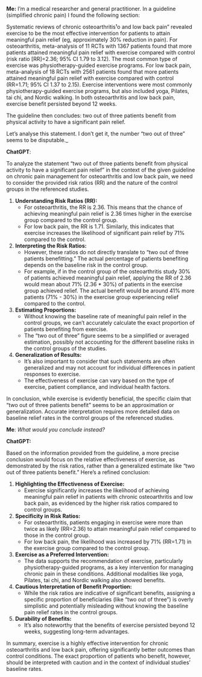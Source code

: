 **Me:** I'm a medical researcher and general practitioner. In a guideline (simplified chronic pain) I found the following section:

Systematic reviews of chronic osteoarthritis¹o and low back pain" revealed exercise to be the most effective intervention for patients to attain meaningful pain relief (eg, approximately 30% reduction in pain). For osteoarthritis, meta-analysis of 11 RCTs with 1367 patients found that more patients attained meaningful pain relief with exercise compared with control (risk ratio [RR]=2.36; 95% CI 1.79 to 3.12). The most common type of exercise was physiotherapy-guided exercise programs. For low back pain, meta-analysis of 18 RCTs with 2561 patients found that more patients attained meaningful pain relief with exercise compared with control (RR=1.71; 95% CI 1.37 to 2.15). Exercise interventions were most commonly physiotherapy-guided exercise programs, but also included yoga, Pilates, tai chi, and Nordic walking. In both osteoarthritis and low back pain, exercise benefit persisted beyond 12 weeks.

The guideline then concludes: two out of three patients benefit from physical activity to have a significant pain relief.

Let's analyse this statement. I don't get it, the number "two out of three" seems to be disputable._

**ChatGPT**:

To analyze the statement "two out of three patients benefit from physical activity to have a significant pain relief" in the context of the given guideline on chronic pain management for osteoarthritis and low back pain, we need to consider the provided risk ratios (RR) and the nature of the control groups in the referenced studies.

1. **Understanding Risk Ratios (RR):** 
   - For osteoarthritis, the RR is 2.36. This means that the chance of achieving meaningful pain relief is 2.36 times higher in the exercise group compared to the control group.
   - For low back pain, the RR is 1.71. Similarly, this indicates that exercise increases the likelihood of significant pain relief by 71% compared to the control.

2. **Interpreting the Risk Ratios:**
   - However, these ratios do not directly translate to "two out of three patients benefitting." The actual percentage of patients benefiting depends on the baseline risk in the control group.
   - For example, if in the control group of the osteoarthritis study 30% of patients achieved meaningful pain relief, applying the RR of 2.36 would mean about 71% (2.36 * 30%) of patients in the exercise group achieved relief. The actual benefit would be around 41% more patients (71% - 30%) in the exercise group experiencing relief compared to the control.

3. **Estimating Proportions:**
   - Without knowing the baseline rate of meaningful pain relief in the control groups, we can't accurately calculate the exact proportion of patients benefiting from exercise. 
   - The "two out of three" figure seems to be a simplified or averaged estimation, possibly not accounting for the different baseline risks in the control groups of the studies.

4. **Generalization of Results:**
   - It's also important to consider that such statements are often generalized and may not account for individual differences in patient responses to exercise.
   - The effectiveness of exercise can vary based on the type of exercise, patient compliance, and individual health factors.

In conclusion, while exercise is evidently beneficial, the specific claim that "two out of three patients benefit" seems to be an approximation or generalization. Accurate interpretation requires more detailed data on baseline relief rates in the control groups of the referenced studies.

**Me**: _What would you conclude instead?_

**ChatGPT:**

Based on the information provided from the guideline, a more precise conclusion would focus on the relative effectiveness of exercise, as demonstrated by the risk ratios, rather than a generalized estimate like "two out of three patients benefit." Here's a refined conclusion:

1. **Highlighting the Effectiveness of Exercise:**
   - Exercise significantly increases the likelihood of achieving meaningful pain relief in patients with chronic osteoarthritis and low back pain, as evidenced by the higher risk ratios compared to control groups.

2. **Specificity in Risk Ratios:**
   - For osteoarthritis, patients engaging in exercise were more than twice as likely (RR=2.36) to attain meaningful pain relief compared to those in the control group.
   - For low back pain, the likelihood was increased by 71% (RR=1.71) in the exercise group compared to the control group.

3. **Exercise as a Preferred Intervention:**
   - The data supports the recommendation of exercise, particularly physiotherapy-guided programs, as a key intervention for managing chronic pain in these conditions. Additional modalities like yoga, Pilates, tai chi, and Nordic walking also showed benefits.

4. **Cautious Interpretation of Benefit Proportion:**
   - While the risk ratios are indicative of significant benefits, assigning a specific proportion of beneficiaries (like "two out of three") is overly simplistic and potentially misleading without knowing the baseline pain relief rates in the control groups.

5. **Durability of Benefits:**
   - It's also noteworthy that the benefits of exercise persisted beyond 12 weeks, suggesting long-term advantages.

In summary, exercise is a highly effective intervention for chronic osteoarthritis and low back pain, offering significantly better outcomes than control conditions. The exact proportion of patients who benefit, however, should be interpreted with caution and in the context of individual studies' baseline rates.
